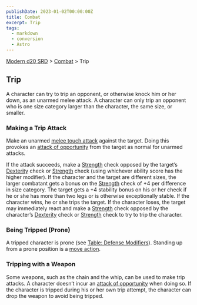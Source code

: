```yaml
---
publishDate: 2023-01-02T00:00:00Z
title: Combat
excerpt: Trip
tags:
  - markdown
  - conversion
  - Astro
---
```


[Modern d20 SRD](/#modernD20) > [Combat](modern-d20-srd-combat-index) > Trip

## Trip

A character can try to trip an opponent, or otherwise knock him or her down,
as an unarmed melee attack. A character can only trip an opponent who is one
size category larger than the character, the same size, or smaller.

### Making a Trip Attack

Make an unarmed [melee touch attack](modern-d20-srd-combat-attack-actions)
against the target. Doing this provokes an [attack of opportunity](modern-d20-srd-combat-attacks-of-opportunity) from the target as
normal for unarmed attacks.

If the attack succeeds, make a [Strength](modern-d20-srd-basics-ability-scores) check opposed by the target’s [Dexterity](modern-d20-srd-basics-ability-scores) check or [Strength](modern-d20-srd-basics-ability-scores)
check (using whichever ability score has the higher modifier). If the
character and the target are different sizes, the larger combatant gets a
bonus on the [Strength](modern-d20-srd-basics-ability-scores) check of +4 per
difference in size category. The target gets a +4 stability bonus on his or
her check if he or she has more than two legs or is otherwise exceptionally
stable. If the character wins, he or she trips the target. If the character
loses, the target may immediately react and make a [Strength](modern-d20-srd-basics-ability-scores) check opposed by the character’s
[Dexterity](modern-d20-srd-basics-ability-scores) check or
[Strength](modern-d20-srd-basics-ability-scores) check to try to trip the
character.

### Being Tripped (Prone)

A tripped character is prone (see [Table: Defense Modifiers](modern-d20-srd-combat-favorable-unfavorable-conditions)). Standing up from a prone position
is a [move action](modern-d20-srd-combat-move-actions).

### Tripping with a Weapon

Some weapons, such as the chain and the whip, can be used to make trip
attacks. A character doesn’t incur an [attack of opportunity](modern-d20-srd-combat-attacks-of-opportunity) when doing so. If the character is tripped
during his or her own trip attempt, the character can drop the weapon to avoid
being tripped.

